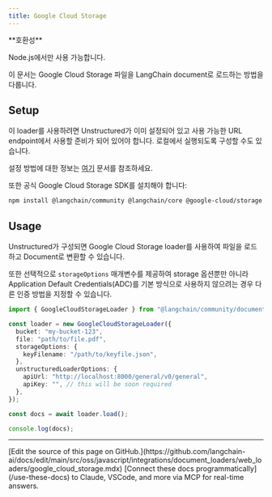 ```yaml
---
title: Google Cloud Storage
---
```


<Tip>
**호환성**

Node.js에서만 사용 가능합니다.
</Tip>

이 문서는 Google Cloud Storage 파일을 LangChain document로 로드하는 방법을 다룹니다.

## Setup

이 loader를 사용하려면 Unstructured가 이미 설정되어 있고 사용 가능한 URL endpoint에서 사용할 준비가 되어 있어야 합니다. 로컬에서 실행되도록 구성할 수도 있습니다.

설정 방법에 대한 정보는 [여기](/oss/javascript/integrations/document_loaders/file_loaders/unstructured) 문서를 참조하세요.

또한 공식 Google Cloud Storage SDK를 설치해야 합니다:

```bash npm
npm install @langchain/community @langchain/core @google-cloud/storage
```

## Usage

Unstructured가 구성되면 Google Cloud Storage loader를 사용하여 파일을 로드하고 Document로 변환할 수 있습니다.

또한 선택적으로 `storageOptions` 매개변수를 제공하여 storage 옵션뿐만 아니라 Application Default Credentials(ADC)를 기본 방식으로 사용하지 않으려는 경우 다른 인증 방법을 지정할 수 있습니다.

```typescript
import { GoogleCloudStorageLoader } from "@langchain/community/document_loaders/web/google_cloud_storage";

const loader = new GoogleCloudStorageLoader({
  bucket: "my-bucket-123",
  file: "path/to/file.pdf",
  storageOptions: {
    keyFilename: "/path/to/keyfile.json",
  },
  unstructuredLoaderOptions: {
    apiUrl: "http://localhost:8000/general/v0/general",
    apiKey: "", // this will be soon required
  },
});

const docs = await loader.load();

console.log(docs);
```

---

<Callout icon="pen-to-square" iconType="regular">
    [Edit the source of this page on GitHub.](https://github.com/langchain-ai/docs/edit/main/src/oss/javascript/integrations/document_loaders/web_loaders/google_cloud_storage.mdx)
</Callout>
<Tip icon="terminal" iconType="regular">
    [Connect these docs programmatically](/use-these-docs) to Claude, VSCode, and more via MCP for    real-time answers.
</Tip>
